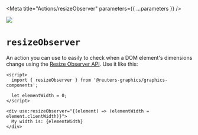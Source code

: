 
<Meta title="Actions/resizeObserver" parameters={{ ...parameters }} />

![](https://graphics.thomsonreuters.com/style-assets/images/logos/reuters-graphics-logo/svg/graphics-logo-color-dark.svg)

# `resizeObserver`

An action you can use to easily to check when a DOM element's dimensions change using the [Resize Observer API](https://developer.mozilla.org/en-US/docs/Web/API/ResizeObserver). Use it like this:

```svelte
<script>
  import { resizeObserver } from '@reuters-graphics/graphics-components';

  let elementWidth = 0;
</script>

<div use:resizeObserver="{(element) => (elementWidth = element.clientWidth)}">
  My width is: {elementWidth}
</div>
```
